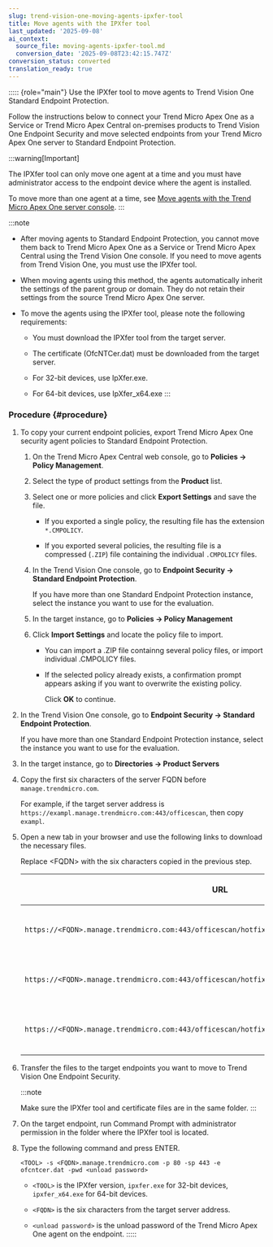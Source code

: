 ```yaml
---
slug: trend-vision-one-moving-agents-ipxfer-tool
title: Move agents with the IPXfer tool
last_updated: '2025-09-08'
ai_context:
  source_file: moving-agents-ipxfer-tool.md
  conversion_date: '2025-09-08T23:42:15.747Z'
conversion_status: converted
translation_ready: true
---
```


::::: {role="main"}
Use the IPXfer tool to move agents to Trend Vision One Standard Endpoint Protection.

Follow the instructions below to connect your Trend Micro Apex One as a Service or Trend Micro Apex Central on-premises products to Trend Vision One Endpoint Security and move selected endpoints from your Trend Micro Apex One server to Standard Endpoint Protection.

:::warning[Important]

The IPXfer tool can only move one agent at a time and you must have administrator access to the endpoint device where the agent is installed.

To move more than one agent at a time, see [Move agents with the Trend Micro Apex One server console](move-apex-one-console.mdx).
:::

:::note

- After moving agents to Standard Endpoint Protection, you cannot move them back to Trend Micro Apex One as a Service or Trend Micro Apex Central using the Trend Vision One console. If you need to move agents from Trend Vision One, you must use the IPXfer tool.

- When moving agents using this method, the agents automatically inherit the settings of the parent group or domain. They do not retain their settings from the source Trend Micro Apex One server.

- To move the agents using the IPXfer tool, please note the following requirements:

  - You must download the IPXfer tool from the target server.

  - The certificate (OfcNTCer.dat) must be downloaded from the target server.

  - For 32-bit devices, use IpXfer.exe.

  - For 64-bit devices, use IpXfer_x64.exe
:::

### Procedure {#procedure}

1.  To copy your current endpoint policies, export Trend Micro Apex One security agent policies to Standard Endpoint Protection.

    1.  On the Trend Micro Apex Central web console, go to **Policies → Policy Management**.

    2.  Select the type of product settings from the **Product** list.

    3.  Select one or more policies and click **Export Settings** and save the file.

        - If you exported a single policy, the resulting file has the extension `*.CMPOLICY`.

        - If you exported several policies, the resulting file is a compressed (`.ZIP`) file containing the individual `.CMPOLICY` files.

    4.  In the Trend Vision One console, go to **Endpoint Security → Standard Endpoint Protection**.

        If you have more than one Standard Endpoint Protection instance, select the instance you want to use for the evaluation.

    5.  In the target instance, go to **Policies → Policy Management**

    6.  Click **Import Settings** and locate the policy file to import.

        - You can import a .ZIP file containng several policy files, or import individual .CMPOLICY files.

        - If the selected policy already exists, a confirmation prompt appears asking if you want to overwrite the existing policy.

          Click **OK** to continue.

2.  In the Trend Vision One console, go to **Endpoint Security → Standard Endpoint Protection**.

    If you have more than one Standard Endpoint Protection instance, select the instance you want to use for the evaluation.

3.  In the target instance, go to **Directories → Product Servers**

4.  Copy the first six characters of the server FQDN before `manage.trendmicro.com`.

    For example, if the target server address is `https://exampl.manage.trendmicro.com:443/officescan`, then copy `exampl`.

5.  Open a new tab in your browser and use the following links to download the necessary files.

    Replace \<FQDN\> with the six characters copied in the previous step.

    <table>
    <colgroup>
    <col style="width: 67%" />
    <col style="width: 33%" />
    </colgroup>
    <thead>
    <tr>
    <th><p>URL</p></th>
    <th><p>Description</p></th>
    </tr>
    </thead>
    <tbody>
    <tr>
    <td><p><code>https://&lt;FQDN&gt;.manage.trendmicro.com:443/officescan/hotfix_pccnt/Common/OfcNTCer.dat</code></p></td>
    <td><p>Target server certificate</p></td>
    </tr>
    <tr>
    <td><p><code>https://&lt;FQDN&gt;.manage.trendmicro.com:443/officescan/hotfix_admin/utility/ipxfer/ipxfer.exe</code></p></td>
    <td><p>IpXfer tool for 32-bit devices</p></td>
    </tr>
    <tr>
    <td><p><code>https://&lt;FQDN&gt;.manage.trendmicro.com:443/officescan/hotfix_admin/utility/ipxfer/ipxfer_x64.exe</code></p></td>
    <td><p>IpXfer tool for 64-bit devices</p></td>
    </tr>
    </tbody>
    </table>

6.  Transfer the files to the target endpoints you want to move to Trend Vision One Endpoint Security.

    :::note

    Make sure the IPXfer tool and certificate files are in the same folder.
    :::

7.  On the target endpoint, run Command Prompt with administrator permission in the folder where the IPXfer tool is located.

8.  Type the following command and press ENTER.

    `<TOOL> -s <FQDN>.manage.trendmicro.com -p 80 -sp 443 -e ofcntcer.dat -pwd <unload password>`

    - `<TOOL>` is the IPXfer version, `ipxfer.exe` for 32-bit devices, `ipxfer_x64.exe` for 64-bit devices.

    - `<FQDN>` is the six characters from the target server address.

    - `<unload password>` is the unload password of the Trend Micro Apex One agent on the endpoint.
:::::
